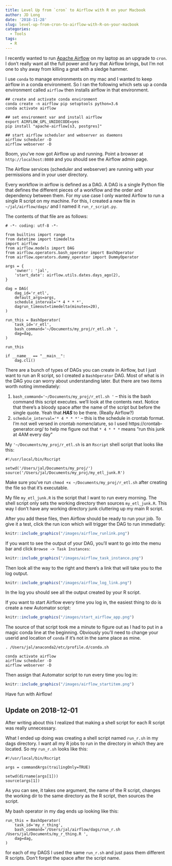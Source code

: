 ```yaml
---
title: Level Up from `cron` to Airflow with R on your Macbook
author: JD Long
date: '2018-11-28'
slug: level-up-from-cron-to-airflow-with-R-on-your-macbook
categories:
  - Tools
tags:
  - R
---
```


I recently wanted to run [Apache Airflow](https://airflow.apache.org/) on my laptop as an upgrade to `cron`. I don't really want all the full power and fury that Airflow brings, but I'm not one to shy away from killing a gnat with a sledge hammer. 

I use `conda` to manage environments on my mac and I wanted to keep airflow in a conda environment. So I ran the following which sets up a conda environment called `airflow` then installs airflow in that environment. 

```
## create and activate conda environment
conda create -n airflow pip setuptools python=3.6
conda activate airflow

## set environment var and install airflow
export AIRFLOW_GPL_UNIDECODE=yes
pip install "apache-airflow[s3, postgres]"

## start airflow scheduler and webserver as daemons
airflow scheduler -D
airflow webserver -D
```

Boom, you've now got Airflow up and running. Point a browser at `http://localhost:8080` and you should see the Airflow admin page. 

The Airflow services (scheduler and webserver) are running with your permissions and in your user directory. 

Every workflow in airflow is defined as a DAG. A DAG is a single Python file that defines the different pieces of a workflow and the order and dependency between them. For my use case I only wanted Airflow to run a single R script on my machine. For this, I created a new file in `~/jal/airflow/dags/` and I named it `run_r_script.py`. 

The contents of that file are as follows:

```
# -*- coding: utf-8 -*-

from builtins import range
from datetime import timedelta
import airflow
from airflow.models import DAG
from airflow.operators.bash_operator import BashOperator
from airflow.operators.dummy_operator import DummyOperator

args = {
    'owner': 'jal',
    'start_date': airflow.utils.dates.days_ago(2),
}

dag = DAG(
    dag_id='r_etl',
    default_args=args,
    schedule_interval='* 4 * * *',
    dagrun_timeout=timedelta(minutes=20),
)

run_this = BashOperator(
    task_id='r_etl',
    bash_command='~/Documents/my_proj/r_etl.sh ',
    dag=dag,
)

run_this 

if __name__ == "__main__":
    dag.cli()
```
There are a bunch of types of DAGs you can create in Airflow, but I just want to run an R script, so I created a `BashOperator` DAG. Most of what is in the DAG you can worry about understanding later. But there are two items worth noting immediately:

1. `bash_command='~/Documents/my_proj/r_etl.sh '` -- this is the bash command this script executes. we'll look at the contents next. Notice that there's a bloody space after the name of the script but before the single quote. Yeah that ***HAS*** to be there. (Really Airflow?)
1. `schedule_interval='* 4 * * *'` -- this is the schedule in crontab format. I'm not well versed in crontab nomenclature, so I used https://crontab-generator.org/ to help me figure out that `* 4 * * *` means "run this junk at 4AM every day"

My `'~/Documents/my_proj/r_etl.sh` is an `Rscript` shell script that looks like this:

```
#!/usr/local/bin/Rscript

setwd('/Users/jal/Documents/my_proj/')
source('/Users/jal/Documents/my_proj/my_etl_junk.R')
```

Make sure you've run `chmod +x ~/Documents/my_proj/r_etl.sh` after creating the file so that it's executable. 

My file `my_etl_junk.R` is the script that I want to run every morning. The shell script only sets the working directory then sources `my_etl_junk.R`. This way I don't have any working directory junk cluttering up my main R script. 

After you add these files, then Airflow should be ready to run your job. To give it a test, click the run icon which will trigger the DAG to run immediatly:

```r
knitr::include_graphics("/images/airflow_runlink.png")
```

If you want to see the output of your DAG, you'll want to go into the menu bar and click `Browse -> Task Instances`:

```r
knitr::include_graphics("/images/airflow_task_instance.png")
```

Then look all the way to the right and there's a link that will take you to the log output. 

```r
knitr::include_graphics("/images/airflow_log_link.png")
```

In the log you should see all the output created by your R script. 

If you want to start Airflow every time you log in, the easiest thing to do is create a new Automator script:
```r
knitr::include_graphics("/images/start_airflow_app.png")
```

The source of that script took me a minute to figure out as I had to put in a magic conda line at the beginning. Obviously you'll need to change your userid and location of `conda` if it's not in the same place as mine. 

```
. /Users/jal/anaconda2/etc/profile.d/conda.sh

conda activate airflow
airflow scheduler -D
airflow webserver -D
```

Then assign that Automator script to run every time you log in:
```r
knitr::include_graphics("/images/airflow_startitem.png")
```

Have fun with Airflow! 

## Update on 2018-12-01
After writing about this I realized that making a shell script for each R script was really unnecessary. 

What I ended up doing was creating a shell script named `run_r.sh` in my dags directory.  I want all my R jobs to run in the directory in which they are located. So my `run_r.sh` looks like this:

```
#!/usr/local/bin/Rscript

args = commandArgs(trailingOnly=TRUE)

setwd(dirname(args[1]))
source(args[1])
```
As you can see, it takes one argument, the name of the R script, changes the working dir to the same directory as the R script, then sources the script.

My bash operator in my dag ends up looking like this:

```
run_this = BashOperator(
    task_id='my_r_thing',
    bash_command='/Users/jal/airflow/dags/run_r.sh /Users/jal/Documents/my_r_thing.R ',
    dag=dag,
)
```

for each of my DAGS I used the same `run_r.sh` and just pass them different R scripts. Don't forget the space after the script name.


